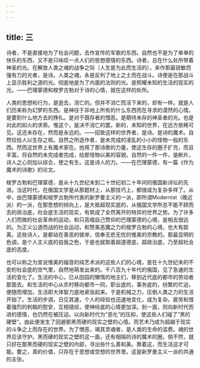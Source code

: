 ```yaml
---
---
---
```

title: 三
---



诗者，不是直接地为了社会问题，去作宣传的军歌的东西。自然也不是为了单单的快乐的东西，又不是只咏叹一点人们的思想感情的东西。诗者，总在什么处所带着神圣的光。在解放人类之魂的战争之际（人生是为此而生活的），来作那最锐敏而强有力的光者，是诗。人类之魂，永是反判了地上之土而在战斗。诗便是在那战斗上显示胜利之道的光。彻底地是为了内面的法则的光。是照耀未知的生活的现实的光。——巴理蒙德和梭罗古勃对于诗的心情，就在这样的处所。

人类的思想和行为，是逝去，消亡的。但并不消亡而活下来的，却有一样。就是人们历来称为幻梦的东西。是神往于非地上所有的什么东西而在寻求的漠然的心情。是要到什么地方去的挣扎。是对于既存者的憎恶。是期待未存的神圣者的光。也是对此的如火的求索。惟这个，是决不消亡的罢。新的，未知的世界，在远方依稀可见。这还未存在，然而是永远的。——招致这样的世界者，是诗。是诗的魔术。自然仅给人以生存之核。自然之所造作者，是未完成的凌乱的小小的怪物一般的东西。然而这世界上有魔术家在。他用了那诗歌的力量，使这生存的圈子扩充，而且丰富。将自然的未完成者完成，给那怪物以美的容貌。自然的一件一件，是断片，诗人之心则加以综合，使之有生。这是诗人的力。——在巴理蒙德，有一篇《作为魔术的诗歌》的论文。

梭罗古勃和巴理蒙德，是从十九世纪末到二十世纪初二十年间的俄国新诗坛的先进。当这时代，在俄国文学是从那题材上，从那技巧上，都很成为复杂多样了。从中，由巴理蒙德和梭罗古勃所代表的新罗曼主义的一派，即所谓Modernist（晚近派）的一派，在那思想的倾向上，是大抵超现实底的，从俄国文学所总不能不顾而去的政治底，社会底生活的现实，有筑成了全然离开的特异的世界之势。为了许多人们而做的社会革命的运动，和只高唱自己赞仰的巴理蒙德的心境，是相去很远的。为正义公道而战的社会运动，和赞美恶魔之力的梭罗古勃的心境，也大有距离。这些诗人，是都站在善恶的彼岸，信奉无悲无忧的惟美的宗教的。那最显明的色调，是个人主义底的自我之色，于是也就取着超道德底，超政治底，乃至超社会底的态度。

也可以称之为宣说惟美的福音的纯艺术派的这些人们的心境，是在十九世纪末的不安的社会底的空气里，自然地萌发出来的。千八百九十年代的俄国，见了急速的生活的变化了。生活的中心，已从田园的懒惰的地主们，移到近代底的都市的劳动者那面去。和生活的中心从农村移向都市一同，职业底的，事务底的，纷繁的忙迫，便随而增加，生活即大体智力底地紧张起来。于是机械之力，压倒人类之力的生活开始了。生活的步调，日见其速，个人的经验也迅速地变化，成为复杂。疲劳和借着强烈的刺戟的慰安，互相错综，使神经底的心情更加深。别一面，则向新时代而进的感情，也仍然在被压迫。以向新时代为“恶化”的压抑，使这些人们碰了“黑的硬壁”。由此便发生了回避那黑而硬的现实之壁的心情。而艺术乃成为超越于现实的斗争之上而存在的世界。为了憎恶，竭其灵魂者，是人类的生命的滥费。魂的世界应该守护。黑而硬的现实之壁的这一面，还有相隔的诗的魔术的圈，倘不然，就只好在那黑而硬的现实之壁的内部，寻出些什么善和美。靠着这，而生活这才可能。要之，真的价值，只存在于思想或空想的世界里。这是新罗曼主义一派的共通的主张。